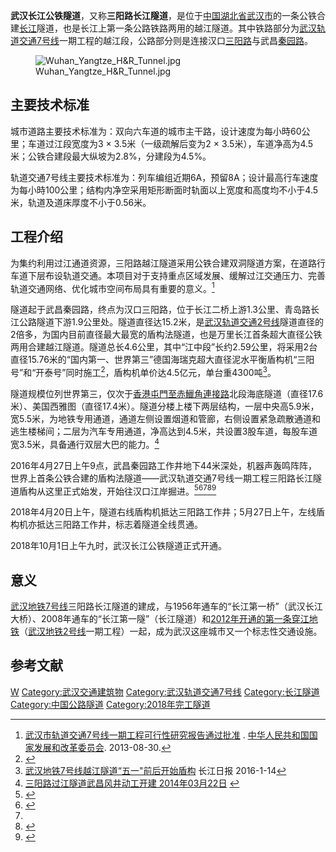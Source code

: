 {{noteTA
|G1=Unit
}}
{{Infobox tunnel
|name         = 武汉长江公铁隧道
|image        = 三阳路&武汉长江公铁隧道（4）.jpg
|caption      = 
|location     = [[长江|长江]][[湖北|湖北]][[武汉|武汉]]段
|line         = {{武汉地铁路线标志|7|full}}
|coordinates  = 
|route        = 
|status       = 运营中
|start        = {{CHN}}[[湖北省|湖北省]][[武汉市|武汉市]][[武昌区|武昌区]]秦园路
|end          = {{CHN}}[[湖北省|湖北省]][[武汉市|武汉市]][[江岸区|江岸区]]三阳路
|stations     =两站（汉口岸：[[三阳路站|三阳路站]]；武昌岸：[[徐家棚站|徐家棚站]]）
|engineer     =[[中铁第四勘察设计院集团有限公司|中铁第四勘察设计院集团有限公司]]
|startwork    = 
|open         = 2018年10月1日上午9时
|close        = 
|owner        = 
|operator     = 
|traffic      = [[公路|公路]]、[[城市轨道交通|城市轨道交通]]
|character    = 
|toll         = 
|vpd          =
|construction = 
|length       = 2.59公里
|lanes        = 双孔，各3车道
|speed        = 初期：每小时60公里
|hielevation  =
|lowelevation = 
|height       = 
|width        = 15.2米
|grade        = 
}}
'''武汉长江公铁隧道'''，又称'''三阳路长江隧道'''，是位于[[中華人民共和國|中国]][[湖北省|湖北省]][[武汉市|武汉市]]的一条公铁合建[[长江|长江]]隧道，也是长江上第一条公路铁路两用的越江隧道。其中铁路部分为[[武汉轨道交通7号线|武汉轨道交通7号线]]一期工程的越江段，公路部分则是连接汉口[[三阳路_(武汉市)|三阳路]]与武昌[[秦园路|秦园路]]。

[[File:Wuhan_Yangtze_H&R_Tunnel.jpg|thumb]]

==主要技术标准==
城市道路主要技术标准为：双向六车道的城市主干路，设计速度为每小時60公里；车道过江段宽度为3 × 3.5米（一级疏解后变为2 × 3.5米），车道净高为4.5米；公铁合建段最大纵坡为2.8%，分建段为4.5%。

轨道交通7号线主要技术标准为：列车编组近期6A，预留8A；设计最高行车速度为每小時100公里；结构内净空采用矩形断面时轨面以上宽度和高度均不小于4.5米，轨道及道床厚度不小于0.56米。

==工程介绍==
为集约利用过江通道资源，三阳路越江隧道采用公铁合建双洞隧道方案，在道路行车道下层布设轨道交通。本项目对于支持重点区域发展、缓解过江交通压力、完善轨道交通网络、优化城市空间布局具有重要的意义。<ref>[http://www.ndrc.gov.cn/fzgggz/nyjt/zdxm/201309/t20130925_560483.html 武汉市轨道交通7号线一期工程可行性研究报告通过批准] {{Wayback|url=http://www.ndrc.gov.cn/fzgggz/nyjt/zdxm/201309/t20130925_560483.html |date=20170811145037 }}. [[中华人民共和国国家发展和改革委员会|中华人民共和国国家发展和改革委员会]]. 2013-08-30.</ref>

隧道起于武昌秦园路，终点为汉口三阳路，位于长江二桥上游1.3公里、青岛路长江公路隧道下游1.9公里处。隧道直径达15.2米，是[[武汉轨道交通2号线|武汉轨道交通2号线]]隧道直径的2倍多，为国内目前直径最大最宽的盾构法隧道，也是万里长江首条超大直径公铁两用合建越江隧道。隧道总长4.6公里，其中“江中段”长约2.59公里，将采用2台直径15.76米的“国内第一、世界第三”德国海瑞克超大直径泥水平衡盾构机“三阳号”和“开泰号”同时施工<ref name="#1">{{Cite web |url=http://hb.qq.com/a/20160428/008514.htm |title=7号线三阳路长江隧道明年贯通 共建立体交通网 2016-04-28 |access-date=2016-04-28 |archive-date=2019-06-15 |archive-url=https://web.archive.org/web/20190615183246/https://hb.qq.com/a/20160428/008514.htm |dead-url=no }}</ref>，盾构机单价达4.5亿元，单台重4300吨<ref>[http://www.hb.xinhuanet.com/2016-01/14/c_1117768345.htm 武汉地铁7号线越江隧道“五一"前后开始盾构] {{Wayback|url=http://www.hb.xinhuanet.com/2016-01/14/c_1117768345.htm |date=20160822180245 }}长江日报 2016-1-14</ref>。

隧道规模位列世界第三，仅次于[[香港|香港]][[屯門至赤鱲角連接路|屯門至赤鱲角連接路]]北段海底隧道（直径17.6米）、美国西雅图（直径17.4米）{{le|阿拉斯加高架公路替代隧道|Alaskan Way Viaduct replacement tunnel|地下隧道}}。隧道分楼上楼下两层结构，一层中央高5.9米，宽5.5米，为地铁专用通道，通道左侧设置烟道和管廊，右侧设置紧急疏散通道和逃生楼梯间；二层为汽车专用通道，净高达到4.5米，共设置3股车道，每股车道宽3.5米，具备通行双层大巴的能力。<ref>[http://whwb.cjn.cn/html/2014-03/22/content_5301965.htm 三阳路过江隧道武昌风井动工开建 2014年03月22日] {{webarchive|url=https://web.archive.org/web/20170114165252/http://whwb.cjn.cn/html/2014-03/22/content_5301965.htm |date=2017年1月14日 }}</ref>

2016年4月27日上午9点，武昌秦园路工作井地下44米深处，机器声轰鸣阵阵，世界上首条公铁合建的盾构法隧道——武汉轨道交通7号线一期工程三阳路长江隧道盾构从这里正式始发，开始往汉口江岸掘进。<ref>{{Cite journal|title=武汉三阳路公铁合建超大直径盾构隧道设计方案研究|author=陈馈|journal=现代隧道技术|issue=4|year=2014|volume=51|pages=168-177|author2=冯欢欢}}</ref><ref>{{Cite journal|title=武汉三阳路公铁合建长江隧道总体设计关键技术研究|author=肖明清|journal=现代隧道技术|issue=4|year=2014|volume=51|pages=161-167|author3=孙文昊|author2=凌汉东}}</ref><ref name="#1"/><ref>{{Cite journal|title=三阳路隧道盾构选型研究|author=杨志|journal=建材世界|issue=3|year=2017|volume=38|pages=53-55|author3=张光辉|author2=魏林春}}</ref><ref>{{Cite journal|title=武汉三阳路公铁合建长江隧道平纵断面及两岸疏解设计|author=李威|journal=交通科技|issue=5|year=2017|pages=83-85}}</ref>

2018年4月20日上午，隧道右线盾构机抵达三阳路工作井；5月27日上午，左线盾构机亦抵达三阳路工作井，标志着隧道全线贯通。

2018年10月1日上午九时，武汉长江公铁隧道正式开通。

==意义==
[[武汉地铁7号线|武汉地铁7号线]]三阳路长江隧道的建成，与1956年通车的“长江第一桥”（武汉长江大桥）、2008年通车的“长江第一隧”（长江隧道）和[[武汉地铁2号线过江隧道|2012年开通的第一条穿江地铁]]（[[武汉地铁2号线|武汉地铁2号线]]一期工程）一起，成为武汉这座城市又一个标志性交通设施。

==参考文献==
{{reflist|2}}
{{武汉桥梁与隧道}}
{{Crossings navbox
|structure=[[长江桥隧列表|桥梁与隧道]]
|place=[[长江|长江]]
|bridge=[[武汉长江公铁隧道|武汉长江公铁隧道]]
|bridge signs=公路 +[[武汉轨道交通7号线|武汉轨道交通7号线]]
|upstream=[[武汉长江隧道|武汉长江隧道]]
|upstream signs=公路
|downstream=[[武汉地铁8号线过江隧道|武汉地铁8号线过江隧道]]
|downstream signs=[[武汉地铁8号线|武汉地铁8号线]]
}}
[[Category:湖北隧道|W]]
[[Category:武汉交通建筑物|Category:武汉交通建筑物]]
[[Category:武汉轨道交通7号线|Category:武汉轨道交通7号线]]
[[Category:长江隧道|Category:长江隧道]]
[[Category:中国公路隧道|Category:中国公路隧道]]
[[Category:2018年完工隧道|Category:2018年完工隧道]]